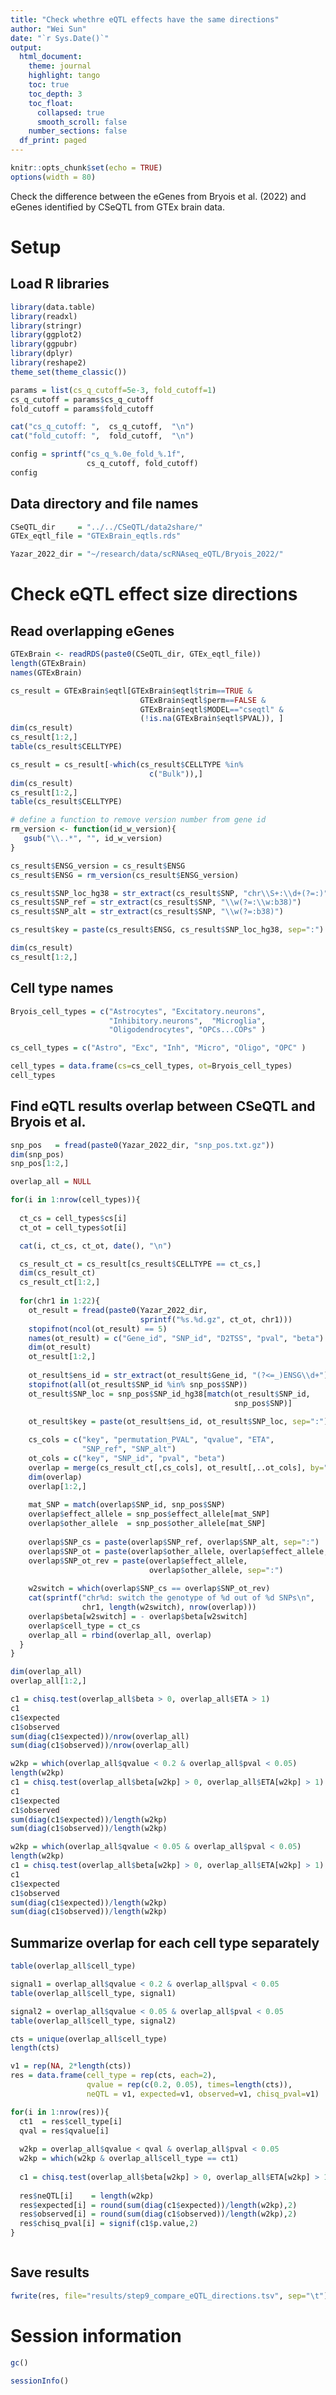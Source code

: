 ```yaml
---
title: "Check whethre eQTL effects have the same directions"
author: "Wei Sun"
date: "`r Sys.Date()`"
output: 
  html_document:
    theme: journal
    highlight: tango
    toc: true
    toc_depth: 3
    toc_float:
      collapsed: true
      smooth_scroll: false
    number_sections: false
  df_print: paged
---
```

```r
knitr::opts_chunk$set(echo = TRUE)
options(width = 80)
```

Check the difference between the eGenes from Bryois et al. (2022) and eGenes identified by CSeQTL from GTEx brain data.

# Setup

## Load R libraries
```r
library(data.table)
library(readxl)
library(stringr)
library(ggplot2)
library(ggpubr)
library(dplyr)
library(reshape2)
theme_set(theme_classic())

params = list(cs_q_cutoff=5e-3, fold_cutoff=1)
cs_q_cutoff = params$cs_q_cutoff
fold_cutoff = params$fold_cutoff

cat("cs_q_cutoff: ",  cs_q_cutoff,  "\n")
cat("fold_cutoff: ",  fold_cutoff,  "\n")

config = sprintf("cs_q_%.0e_fold_%.1f", 
                 cs_q_cutoff, fold_cutoff)
config
```

## Data directory and file names

```r
CSeQTL_dir     = "../../CSeQTL/data2share/"
GTEx_eqtl_file = "GTExBrain_eqtls.rds"

Yazar_2022_dir = "~/research/data/scRNAseq_eQTL/Bryois_2022/"
```

# Check eQTL effect size directions

## Read overlapping eGenes 

```r
GTExBrain <- readRDS(paste0(CSeQTL_dir, GTEx_eqtl_file))
length(GTExBrain)
names(GTExBrain)

cs_result = GTExBrain$eqtl[GTExBrain$eqtl$trim==TRUE & 
                             GTExBrain$eqtl$perm==FALSE & 
                             GTExBrain$eqtl$MODEL=="cseqtl" & 
                             (!is.na(GTExBrain$eqtl$PVAL)), ]
dim(cs_result)
cs_result[1:2,]
table(cs_result$CELLTYPE)

cs_result = cs_result[-which(cs_result$CELLTYPE %in% 
                               c("Bulk")),]
dim(cs_result)
cs_result[1:2,]
table(cs_result$CELLTYPE)

# define a function to remove version number from gene id
rm_version <- function(id_w_version){
   gsub("\\..*", "", id_w_version)
}

cs_result$ENSG_version = cs_result$ENSG
cs_result$ENSG = rm_version(cs_result$ENSG_version)

cs_result$SNP_loc_hg38 = str_extract(cs_result$SNP, "chr\\S+:\\d+(?=:)")
cs_result$SNP_ref = str_extract(cs_result$SNP, "\\w(?=:\\w:b38)")
cs_result$SNP_alt = str_extract(cs_result$SNP, "\\w(?=:b38)")

cs_result$key = paste(cs_result$ENSG, cs_result$SNP_loc_hg38, sep=":")

dim(cs_result)
cs_result[1:2,]
```


## Cell type names

```r
Bryois_cell_types = c("Astrocytes", "Excitatory.neurons",  
                      "Inhibitory.neurons",  "Microglia", 
                      "Oligodendrocytes", "OPCs...COPs" )

cs_cell_types = c("Astro", "Exc", "Inh", "Micro", "Oligo", "OPC" )

cell_types = data.frame(cs=cs_cell_types, ot=Bryois_cell_types)
cell_types
```

## Find eQTL results overlap between CSeQTL and Bryois et al.

```r
snp_pos   = fread(paste0(Yazar_2022_dir, "snp_pos.txt.gz"))
dim(snp_pos)
snp_pos[1:2,]

overlap_all = NULL

for(i in 1:nrow(cell_types)){
  
  ct_cs = cell_types$cs[i]
  ct_ot = cell_types$ot[i]

  cat(i, ct_cs, ct_ot, date(), "\n")

  cs_result_ct = cs_result[cs_result$CELLTYPE == ct_cs,]
  dim(cs_result_ct)
  cs_result_ct[1:2,]
  
  for(chr1 in 1:22){
    ot_result = fread(paste0(Yazar_2022_dir, 
                             sprintf("%s.%d.gz", ct_ot, chr1)))
    stopifnot(ncol(ot_result) == 5)
    names(ot_result) = c("Gene_id", "SNP_id", "D2TSS", "pval", "beta")
    dim(ot_result)
    ot_result[1:2,]
    
    ot_result$ens_id = str_extract(ot_result$Gene_id, "(?<=_)ENSG\\d+")
    stopifnot(all(ot_result$SNP_id %in% snp_pos$SNP))
    ot_result$SNP_loc = snp_pos$SNP_id_hg38[match(ot_result$SNP_id, 
                                                  snp_pos$SNP)]
    
    ot_result$key = paste(ot_result$ens_id, ot_result$SNP_loc, sep=":")

    cs_cols = c("key", "permutation_PVAL", "qvalue", "ETA", 
                "SNP_ref", "SNP_alt")
    ot_cols = c("key", "SNP_id", "pval", "beta")
    overlap = merge(cs_result_ct[,cs_cols], ot_result[,..ot_cols], by="key")
    dim(overlap)
    overlap[1:2,]
    
    mat_SNP = match(overlap$SNP_id, snp_pos$SNP)
    overlap$effect_allele = snp_pos$effect_allele[mat_SNP]
    overlap$other_allele  = snp_pos$other_allele[mat_SNP]
    
    overlap$SNP_cs = paste(overlap$SNP_ref, overlap$SNP_alt, sep=":")
    overlap$SNP_ot = paste(overlap$other_allele, overlap$effect_allele, sep=":")
    overlap$SNP_ot_rev = paste(overlap$effect_allele, 
                               overlap$other_allele, sep=":")
    
    w2switch = which(overlap$SNP_cs == overlap$SNP_ot_rev)
    cat(sprintf("chr%d: switch the genotype of %d out of %d SNPs\n", 
                chr1, length(w2switch), nrow(overlap)))
    overlap$beta[w2switch] = - overlap$beta[w2switch]
    overlap$cell_type = ct_cs
    overlap_all = rbind(overlap_all, overlap)
  }
}

dim(overlap_all)
overlap_all[1:2,]

c1 = chisq.test(overlap_all$beta > 0, overlap_all$ETA > 1)
c1
c1$expected
c1$observed
sum(diag(c1$expected))/nrow(overlap_all)
sum(diag(c1$observed))/nrow(overlap_all)

w2kp = which(overlap_all$qvalue < 0.2 & overlap_all$pval < 0.05)
length(w2kp)
c1 = chisq.test(overlap_all$beta[w2kp] > 0, overlap_all$ETA[w2kp] > 1)
c1
c1$expected
c1$observed
sum(diag(c1$expected))/length(w2kp)
sum(diag(c1$observed))/length(w2kp)

w2kp = which(overlap_all$qvalue < 0.05 & overlap_all$pval < 0.05)
length(w2kp)
c1 = chisq.test(overlap_all$beta[w2kp] > 0, overlap_all$ETA[w2kp] > 1)
c1
c1$expected
c1$observed
sum(diag(c1$expected))/length(w2kp)
sum(diag(c1$observed))/length(w2kp)

```

## Summarize overlap for each cell type separately

```r
table(overlap_all$cell_type)

signal1 = overlap_all$qvalue < 0.2 & overlap_all$pval < 0.05
table(overlap_all$cell_type, signal1)

signal2 = overlap_all$qvalue < 0.05 & overlap_all$pval < 0.05
table(overlap_all$cell_type, signal2)

cts = unique(overlap_all$cell_type)
length(cts)

v1 = rep(NA, 2*length(cts))
res = data.frame(cell_type = rep(cts, each=2), 
                 qvalue = rep(c(0.2, 0.05), times=length(cts)),
                 neQTL = v1, expected=v1, observed=v1, chisq_pval=v1)

for(i in 1:nrow(res)){
  ct1  = res$cell_type[i]
  qval = res$qvalue[i]
  
  w2kp = overlap_all$qvalue < qval & overlap_all$pval < 0.05
  w2kp = which(w2kp & overlap_all$cell_type == ct1)
  
  c1 = chisq.test(overlap_all$beta[w2kp] > 0, overlap_all$ETA[w2kp] > 1)
  
  res$neQTL[i]    = length(w2kp)
  res$expected[i] = round(sum(diag(c1$expected))/length(w2kp),2)
  res$observed[i] = round(sum(diag(c1$observed))/length(w2kp),2)
  res$chisq_pval[i] = signif(c1$p.value,2)
}



```

## Save results
```r
fwrite(res, file="results/step9_compare_eQTL_directions.tsv", sep="\t")
```

# Session information
```r
gc()

sessionInfo()
```



